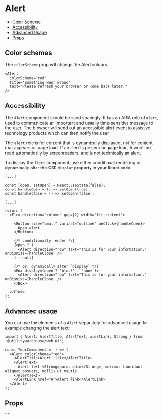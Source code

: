 
<Meta of={Stories} />

# Alert

<Description />

- [Color Scheme](#color-schemes)
- [Accessibility](#accessibility)
- [Advanced Usage](#advanced-usage)
- [Props](#props)

<Canvas of={Stories.Workshop} />

## Color schemes

The `colorScheme` prop will change the Alert colours.

```tsx
<Alert
  colorScheme="red"
  title="Something went wrong"
  text="Please refresh your browser or come back later."
/>
```

## Accessibility

The `Alert` component should be used sparingly. It has an ARIA role of `alert`,
used to communicate an important and usually time-sensitive message to the
user. The browser will send out an accessible alert event to assistive
technology products which can then notify the user.

The `alert` role is for content that is dynamically displayed, not for content
that appears on page load. If an alert is present on page load, it won’t be
read automatically by screenreaders, and is not technically an alert.

To display the `Alert` component, use either conditional rendering or
dynamically alter the CSS `display` property in your React code.

```tsx
[...]

const [open, setOpen] = React.useState(false);
const handleOpen = () => setOpen(true);
const handleClose = () => setOpen(false);

[...]

return (
  <Flex direction="column" gap={2} width="fit-content">

    <Button size="small" variant="outline" onClick={handleOpen}>
      Open alert
    </Button>

    {/* conditionally render */}
    {open ? (
      <Alert direction="row" text="This is for your information." onDismiss={handleClose} />
    ) : null}

    {/* or, dynamically alter `display` */}
    <Box display={open ? 'block' : 'none'}>
      <Alert direction="row" text="This is for your information." onDismiss={handleClose} />
    </Box>

  </Flex>
);
```

## Advanced usage

You can use the elements of a `Alert` separately for advanced usage for example changing the alert text:

```tsx
import { Alert, AlertTitle, AlertText, AlertLink, Strong } from '@utilitywarehouse/web-ui';

const YourComponent = () => (
  <Alert colorScheme="red">
    <AlertTitle>Alert title</AlertTitle>
    <AlertText>
      Alert text <Strong>purus odio</Strong>, maximus tincidunt aliquet posuere, mollis ut mauris.
    </AlertText>
    <AlertLink href="#">Alert link</AlertLink>
  </Alert>
);
```

## Props

<ArgTypes of={Stories} />
````
